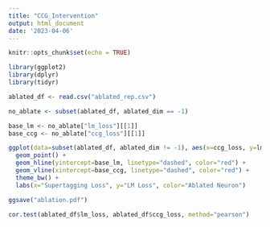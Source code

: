 ```yaml
---
title: "CCG_Intervention"
output: html_document
date: '2023-04-06'
---
```


```r
knitr::opts_chunk$set(echo = TRUE)
```


```r
library(ggplot2)
library(dplyr)
library(tidyr)

ablated_df <- read.csv("ablated_rep.csv")

no_ablate <- subset(ablated_df, ablated_dim == -1)

base_lm <- no_ablate["lm_loss"][[1]]
base_ccg <- no_ablate["ccg_loss"][[1]]

ggplot(data=subset(ablated_df, ablated_dim != -1), aes(x=ccg_loss, y=lm_loss, color=ablated_dim)) + 
  geom_point() + 
  geom_hline(yintercept=base_lm, linetype="dashed", color="red") +
  geom_vline(xintercept=base_ccg, linetype="dashed", color="red") +
  theme_bw() +
  labs(x="Supertagging Loss", y="LM Loss", color="Ablated Neuron")

ggsave("ablation.pdf")
```
```r
cor.test(ablated_df$lm_loss, ablated_df$ccg_loss, method="pearson")
```
